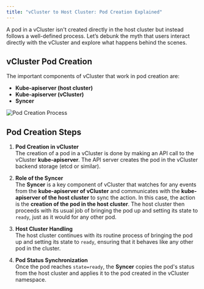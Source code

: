 ```yaml
---
title: "vCluster to Host Cluster: Pod Creation Explained"
---
```


A pod in a vCluster isn't created directly in the host cluster but instead follows a well-defined process. Let’s debunk the myth that users interact directly with the vCluster and explore what happens behind the scenes.

## vCluster Pod Creation

The important components of vCluster that work in pod creation are:

- **Kube-apiserver (host cluster)**
- **Kube-apiserver (vCluster)**
- **Syncer**

![Pod Creation Process](image.png)

## Pod Creation Steps

1. **Pod Creation in vCluster**  
   The creation of a pod in a vCluster is done by making an API call to the vCluster **kube-apiserver**. The API server creates the pod in the vCluster backend storage (etcd or similar).

2. **Role of the Syncer**  
   The **Syncer** is a key component of vCluster that watches for any events from the **kube-apiserver of vCluster** and communicates with the **kube-apiserver of the host cluster** to sync the action. In this case, the action is the **creation of the pod in the host cluster**. The host cluster then proceeds with its usual job of bringing the pod up and setting its state to `ready`, just as it would for any other pod.

2. **Host Cluster Handling**  
   The host cluster continues with its routine process of bringing the pod up and setting its state to `ready`, ensuring that it behaves like any other pod in the cluster.

3. **Pod Status Synchronization**  
   Once the pod reaches `state=ready`, the **Syncer** copies the pod's status from the host cluster and applies it to the pod created in the vCluster namespace.

